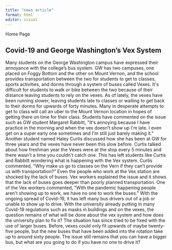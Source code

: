```yaml
---
title: "news article"
format: html
editor: visual
---
```


Home Page

## Covid-19 and George Washington's Vex System

Many students on the George Washington campus have expressed their annoyance with the college's bus system. GW has two campuses, one placed on Foggy Bottom and the other on Mount Vernon, and the school provides transportation between the two for students to get to classes, sports activities, and dorms through a system of buses called Vexes. It\'s difficult for students to walk or bike between the two because of their distance leaving students to rely on the vexes. As of lately, the vexes have been running slower, leaving students late to classes or waiting to get back to their dorms for upwards of forty minutes. Many in desperate attempts to get to class will call an uber to the Mount Vernon location in hopes of getting there on time for their class. Students have commented on the issue such as GW student Margaret Rabbitt, \"It\'s annoying because I have practice in the morning and when the vex doesn't show up I\'m late. I even get on a super early one sometimes and I\'m still just barely making it.\" Another student named Haley Curtis discussed how she has been at GW for three years and the vexes have never been this slow before. Curtis talked about how freshman year the Vexes were at the stop every 5 minutes and there wasn\'t a time you couldn\'t catch one. This has left students like Curtis and Rabbitt wondering what is happening with the Vex system. Curtis commented, \"Why make us go to classes on the Vern if they can't provide us with transportation?\" Even the people who work at the Vex station are shocked by the lack of buses. Vex workers explained the issue and it shows that the lack of buses goes deeper than poorly planned transportation. One of the Vex workers commented, \"With the pandemic happening people aren\'t showing up to work, we have no one to work the buses.\" With the ongoing spread of Covid-19, it has left many bus drivers out of a job or unable to show up to drive. With the university already putting in many Covid-19 regulations such as masks in buildings and on the vexes, the question remains of what will be done about the vex system and how does the university plan to fix it? The situation has since tried to be fixed with the use of larger buses. Before, vexes could only fit upwards of maybe twenty-five people, but the new buses that have been added into the rotation take up to around sixty people. The issue still remains that you can have a bigger bus, but what are you going to do if you have no one to drive it? 

\
